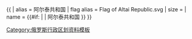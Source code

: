 {{ {{{1<noinclude>|country showdata</noinclude>}}}
| alias = 阿尔泰共和国
| flag alias = Flag of Altai Republic.svg
| size = {{{size|}}}
| name = {{#if: {{{name|}}} | {{{name|}}} | 阿尔泰共和国 }}
}}<noinclude>
[[Category:俄罗斯行政区划资料模板]]
</noinclude>